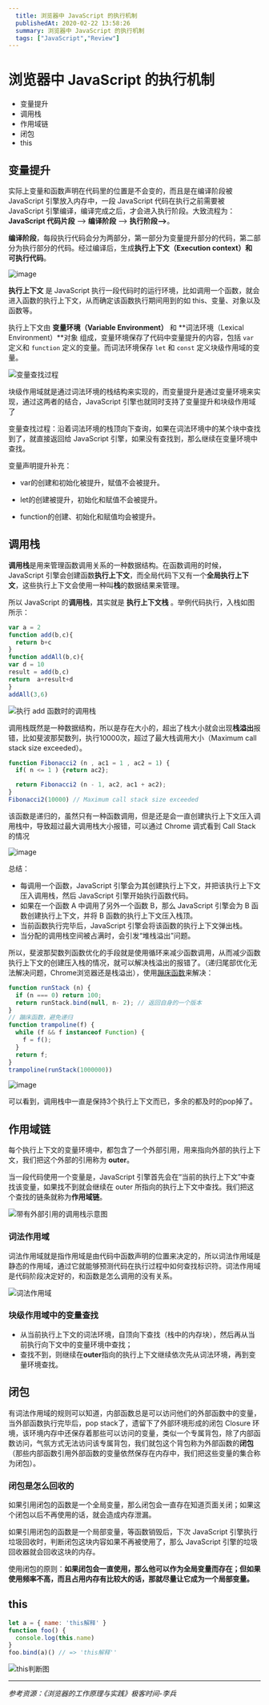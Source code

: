 ```yaml
---
  title: 浏览器中 JavaScript 的执行机制
  publishedAt: 2020-02-22 13:58:26
  summary: 浏览器中 JavaScript 的执行机制
  tags: ["JavaScript","Review"]
---
```


# 浏览器中 JavaScript 的执行机制

- 变量提升
- 调用栈
- 作用域链
- 闭包
- this

## 变量提升

实际上变量和函数声明在代码里的位置是不会变的，而且是在编译阶段被 JavaScript 引擎放入内存中，一段 JavaScript 代码在执行之前需要被 JavaScript 引擎编译，编译完成之后，才会进入执行阶段。大致流程为：**JavaScript 代码片段** ——> **编译阶段** ——> **执行阶段—>**。

**编译阶段**，每段执行代码会分为两部分，第一部分为变量提升部分的代码，第二部分为执行部分的代码。经过编译后，生成**执行上下文（Execution context）和 可执行代码**。

![image](https://user-images.githubusercontent.com/8676711/75086121-8cc7fe00-556b-11ea-81ac-533651bb95ef.png)

**执行上下文** 是 JavaScript 执行一段代码时的运行环境，比如调用一个函数，就会进入函数的执行上下文，从而确定该函数执行期间用到的如 this、变量、对象以及函数等。

执行上下文由 **变量环境（Variable Environment）** 和 **词法环境（Lexical Environment）**对象 组成，变量环境保存了代码中变量提升的内容，包括 `var` 定义和 `function` 定义的变量。而词法环境保存 `let` 和 `const` 定义块级作用域的变量。

![变量查找过程](https://user-images.githubusercontent.com/8676711/75086161-f516df80-556b-11ea-9393-5273b3c4e634.png)

块级作用域就是通过词法环境的栈结构来实现的，而变量提升是通过变量环境来实现，通过这两者的结合，JavaScript 引擎也就同时支持了变量提升和块级作用域了

变量查找过程：沿着词法环境的栈顶向下查询，如果在词法环境中的某个块中查找到了，就直接返回给 JavaScript 引擎，如果没有查找到，那么继续在变量环境中查找。

变量声明提升补充：

- var的创建和初始化被提升，赋值不会被提升。

- let的创建被提升，初始化和赋值不会被提升。

- function的创建、初始化和赋值均会被提升。



## 调用栈

**调用栈**是用来管理函数调用关系的一种数据结构。在函数调用的时候，JavaScript 引擎会创建函数**执行上下文**，而全局代码下又有一个**全局执行上下文**，这些执行上下文会使用一种叫**栈**的数据结果来管理。

所以 JavaScript 的**调用栈**，其实就是 **执行上下文栈** 。举例代码执行，入栈如图所示：

```js
var a = 2
function add(b,c){
  return b+c
}
function addAll(b,c){
var d = 10
result = add(b,c)
return  a+result+d
}
addAll(3,6)
```

![执行 add 函数时的调用栈](https://user-images.githubusercontent.com/8676711/75086295-90f51b00-556d-11ea-9deb-b040031cc405.png)

调用栈既然是一种数据结构，所以是存在大小的，超出了栈大小就会出现**栈溢出**报错，比如斐波那契数列，执行10000次，超过了最大栈调用大小（Maximum call stack size exceeded）。

```js
function Fibonacci2 (n , ac1 = 1 , ac2 = 1) {
  if( n <= 1 ) {return ac2};

  return Fibonacci2 (n - 1, ac2, ac1 + ac2);
}
Fibonacci2(10000) // Maximum call stack size exceeded
```

该函数是递归的，虽然只有一种函数调用，但是还是会一直创建执行上下文压入调用栈中，导致超过最大调用栈大小报错，可以通过 Chrome 调式看到 Call Stack 的情况

![image](https://user-images.githubusercontent.com/8676711/75086392-a3238900-556e-11ea-8221-bf65055baf4d.png)

总结：

- 每调用一个函数，JavaScript 引擎会为其创建执行上下文，并把该执行上下文压入调用栈，然后 JavaScript 引擎开始执行函数代码。
- 如果在一个函数 A 中调用了另外一个函数 B，那么 JavaScript 引擎会为 B 函数创建执行上下文，并将 B 函数的执行上下文压入栈顶。
- 当前函数执行完毕后，JavaScript 引擎会将该函数的执行上下文弹出栈。
- 当分配的调用栈空间被占满时，会引发“堆栈溢出”问题。

所以，斐波那契数列函数优化的手段就是使用循环来减少函数调用，从而减少函数执行上下文的创建压入栈的情况，就可以解决栈溢出的报错了。（递归尾部优化无法解决问题，Chrome浏览器还是栈溢出），使用[蹦床函数]([https://es6.ruanyifeng.com/#docs/function#%E5%B0%BE%E8%B0%83%E7%94%A8%E4%BC%98%E5%8C%96](https://es6.ruanyifeng.com/#docs/function#尾调用优化))来解决：

```js
function runStack (n) {
  if (n === 0) return 100;
  return runStack.bind(null, n- 2); // 返回自身的一个版本
}
// 蹦床函数，避免递归
function trampoline(f) {
  while (f && f instanceof Function) {
    f = f();
  }
  return f;
}
trampoline(runStack(1000000))
```

![image](https://user-images.githubusercontent.com/8676711/75086880-2f847a80-5574-11ea-8b54-8b0547cdde78.png)

可以看到，调用栈中一直是保持3个执行上下文而已，多余的都及时的pop掉了。

## 作用域链

每个执行上下文的变量环境中，都包含了一个外部引用，用来指向外部的执行上下文，我们把这个外部的引用称为 **outer**。

当一段代码使用一个变量是，JavaScript 引擎首先会在“当前的执行上下文”中查找该变量，如果找不到就会继续在 outer 所指向的执行上下文中查找。我们把这个查找的链条就称为**作用域链**。

![带有外部引用的调用栈示意图](https://user-images.githubusercontent.com/8676711/75087133-9bb4ad80-5577-11ea-8f0e-da90f7547440.png)

### 词法作用域

词法作用域就是指作用域是由代码中函数声明的位置来决定的，所以词法作用域是静态的作用域，通过它就能够预测代码在执行过程中如何查找标识符。词法作用域是代码阶段决定好的，和函数是怎么调用的没有关系。

![词法作用域](https://user-images.githubusercontent.com/8676711/75087205-390fe180-5578-11ea-922e-2ceb4f5c75c2.png)

### 块级作用域中的变量查找

- 从当前执行上下文的词法环境，自顶向下查找（栈中的内存块），然后再从当前执行向下文中的变量环境中查找；
- 查找不到，则继续在**outer**指向的执行上下文继续依次先从词法环境，再到变量环境查找。

## 闭包

有词法作用域的规则可以知道，内部函数总是可以访问他们的外部函数中的变量，当外部函数执行完毕后，pop stack了，遗留下了外部环境形成的闭包 Closure 环境，该环境内存中还保存着那些可以访问的变量，类似一个专属背包，除了内部函数访问，气氛方式无法访问该专属背包，我们就包这个背包称为外部函数的**闭包**（那些内部函数引用外部函数的变量依然保存在内存中，我们把这些变量的集合称为闭包）。

### 闭包是怎么回收的

如果引用闭包的函数是一个全局变量，那么闭包会一直存在知道页面关闭；如果这个闭包以后不再使用的话，就会造成内存泄漏。

如果引用闭包的函数是一个局部变量，等函数销毁后，下次 JavaScript 引擎执行垃圾回收时，判断闭包这块内容如果不再被使用了，那么 JavaScript 引擎的垃圾回收器就会回收这块的内存。

使用闭包的原则：**如果闭包会一直使用，那么他可以作为全局变量而存在；但如果使用频率不高，而且占用内存有比较大的话，那就尽量让它成为一个局部变量。**

## this

```js
let a = { name: 'this解释' }
function foo() {
  console.log(this.name)
}
foo.bind(a)() // => 'this解释''
```

![this判断图](https://user-images.githubusercontent.com/8676711/75087424-edab0280-557a-11ea-91d8-d691e8135392.png)

---

_参考资源：《浏览器的工作原理与实践》极客时间-李兵_
